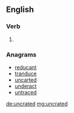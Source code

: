 ==English==

===Verb===
{{head|en|verb form}}

# {{en-past of|uncrate}}

===Anagrams===
* [[reducant#English|reducant]]
* [[tranduce#English|tranduce]]
* [[uncarted#English|uncarted]]
* [[underact#English|underact]]
* [[untraced#English|untraced]]

[[de:uncrated]]
[[mg:uncrated]]